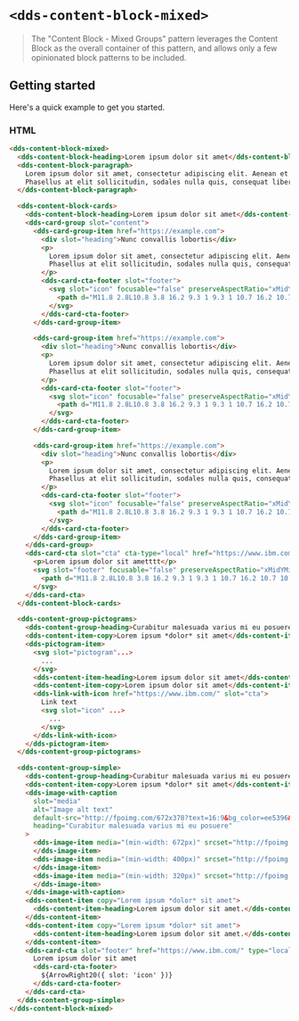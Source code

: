
# `<dds-content-block-mixed>`

> The "Content Block - Mixed Groups" pattern leverages the Content Block as the overall container of this pattern, and allows only a few opinionated block patterns to be included.

## Getting started

Here's a quick example to get you started.

### HTML

```html
<dds-content-block-mixed>
  <dds-content-block-heading>Lorem ipsum dolor sit amet</dds-content-block-heading>
  <dds-content-block-paragraph>
    Lorem ipsum dolor sit amet, consectetur adipiscing elit. Aenean et ultricies est. Mauris iaculis eget dolor nec hendrerit.
    Phasellus at elit sollicitudin, sodales nulla quis, consequat libero.
  </dds-content-block-paragraph>

  <dds-content-block-cards>
    <dds-content-block-heading>Lorem ipsum dolor sit amet</dds-content-block-heading>
    <dds-card-group slot="content">
      <dds-card-group-item href="https://example.com">
        <div slot="heading">Nunc convallis lobortis</div>
        <p>
          Lorem ipsum dolor sit amet, consectetur adipiscing elit. Aenean et ultricies est. Mauris iaculis eget dolor nec hendrerit.
          Phasellus at elit sollicitudin, sodales nulla quis, consequat libero.
        </p>
        <dds-card-cta-footer slot="footer">
          <svg slot="icon" focusable="false" preserveAspectRatio="xMidYMid meet" xmlns="http://www.w3.org/2000/svg" fill="currentColor" aria-hidden="true" width="20" height="20" viewBox="0 0 20 20">
            <path d="M11.8 2.8L10.8 3.8 16.2 9.3 1 9.3 1 10.7 16.2 10.7 10.8 16.2 11.8 17.2 19 10z"></path>
          </svg>
        </dds-card-cta-footer>
      </dds-card-group-item>

      <dds-card-group-item href="https://example.com">
        <div slot="heading">Nunc convallis lobortis</div>
        <p>
          Lorem ipsum dolor sit amet, consectetur adipiscing elit. Aenean et ultricies est. Mauris iaculis eget dolor nec hendrerit.
          Phasellus at elit sollicitudin, sodales nulla quis, consequat libero.
        </p>
        <dds-card-cta-footer slot="footer">
          <svg slot="icon" focusable="false" preserveAspectRatio="xMidYMid meet" xmlns="http://www.w3.org/2000/svg" fill="currentColor" aria-hidden="true" width="20" height="20" viewBox="0 0 20 20">
            <path d="M11.8 2.8L10.8 3.8 16.2 9.3 1 9.3 1 10.7 16.2 10.7 10.8 16.2 11.8 17.2 19 10z"></path>
          </svg>
        </dds-card-cta-footer>
      </dds-card-group-item>

      <dds-card-group-item href="https://example.com">
        <div slot="heading">Nunc convallis lobortis</div>
        <p>
          Lorem ipsum dolor sit amet, consectetur adipiscing elit. Aenean et ultricies est. Mauris iaculis eget dolor nec hendrerit.
          Phasellus at elit sollicitudin, sodales nulla quis, consequat libero.
        </p>
        <dds-card-cta-footer slot="footer">
          <svg slot="icon" focusable="false" preserveAspectRatio="xMidYMid meet" xmlns="http://www.w3.org/2000/svg" fill="currentColor" aria-hidden="true" width="20" height="20" viewBox="0 0 20 20">
            <path d="M11.8 2.8L10.8 3.8 16.2 9.3 1 9.3 1 10.7 16.2 10.7 10.8 16.2 11.8 17.2 19 10z"></path>
          </svg>
        </dds-card-cta-footer>
      </dds-card-group-item>
    </dds-card-group>
    <dds-card-cta slot="cta" cta-type="local" href="https://www.ibm.com">
      <p>Lorem ipsum dolor sit ametttt</p>
      <svg slot="footer" focusable="false" preserveAspectRatio="xMidYMid meet" xmlns="http://www.w3.org/2000/svg" fill="currentColor" aria-hidden="true" width="20" height="20" viewBox="0 0 20 20">
        <path d="M11.8 2.8L10.8 3.8 16.2 9.3 1 9.3 1 10.7 16.2 10.7 10.8 16.2 11.8 17.2 19 10z"></path>
      </svg>
    </dds-card-cta>
  </dds-content-block-cards>

  <dds-content-group-pictograms>
    <dds-content-group-heading>Curabitur malesuada varius mi eu posuere</dds-content-group-heading>
    <dds-content-item-copy>Lorem ipsum *dolor* sit amet</dds-content-item-copy>
    <dds-pictogram-item>
      <svg slot="pictogram"...>
        ...
      </svg>
      <dds-content-item-heading>Lorem ipsum dolor sit amet</dds-content-item-heading>
      <dds-content-item-copy>Lorem ipsum dolor sit amet</dds-content-item-copy>
      <dds-link-with-icon href="https://www.ibm.com/" slot="cta">
        Link text
        <svg slot="icon" ...>
          ...
        </svg>
      </dds-link-with-icon>
    </dds-pictogram-item>
  </dds-content-group-pictograms>

  <dds-content-group-simple>
    <dds-content-group-heading>Curabitur malesuada varius mi eu posuere</dds-content-group-heading>
    <dds-content-item-copy>Lorem ipsum *dolor* sit amet</dds-content-item-copy>
    <dds-image-with-caption
      slot="media"
      alt="Image alt text"
      default-src="http://fpoimg.com/672x378?text=16:9&bg_color=ee5396&text_color=161616"
      heading="Curabitur malesuada varius mi eu posuere"
    >
      <dds-image-item media="(min-width: 672px)" srcset="http://fpoimg.com/672x378?text=16:9&bg_color=ee5396&text_color=161616">
      </dds-image-item>
      <dds-image-item media="(min-width: 400px)" srcset="http://fpoimg.com/400x225?text=16:9&bg_color=ee5396&text_color=161616">
      </dds-image-item>
      <dds-image-item media="(min-width: 320px)" srcset="http://fpoimg.com/672x672?text=16:9&bg_color=ee5396&text_color=161616">
      </dds-image-item>
    </dds-image-with-caption>
    <dds-content-item copy="Lorem ipsum *dolor* sit amet">
      <dds-content-item-heading>Lorem ipsum dolor sit amet.</dds-content-item-heading>
    </dds-content-item>
    <dds-content-item copy="Lorem ipsum *dolor* sit amet">
      <dds-content-item-heading>Lorem ipsum dolor sit amet.</dds-content-item-heading>
    </dds-content-item>
    <dds-card-cta slot="footer" href="https://www.ibm.com/" type="local">
      Lorem ipsum dolor sit amet
      <dds-card-cta-footer>
        ${ArrowRight20({ slot: 'icon' })}
      </dds-card-cta-footer>
    </dds-card-cta>
  </dds-content-group-simple>
</dds-content-block-mixed>
```
